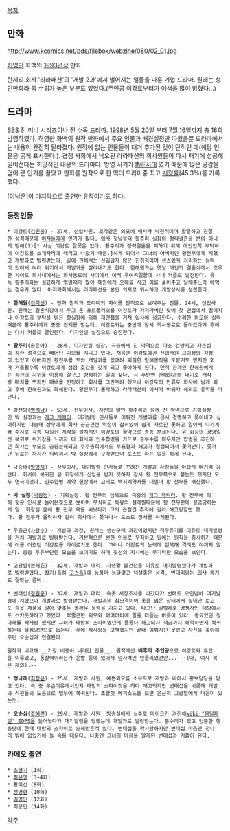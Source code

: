 [[목차]]

== 만화 ==
http://www.kcomics.net/pds/filebox/webzine/080/02_01.jpg

[[허영만]] 화백의 [[1993년]]작 만화.

란제리 회사 '라라패션'의 '개발 2과'에서 벌어지는 일들을 다룬 기업 드라마. 원래는 성인만화라 좀 수위가 높은 부분도 있었다.(주인공 이강토부터가 여색을 많이 밝혔다...)

== 드라마 ==
[[SBS]] 전 미니 시리즈이나 전 [[수목 드라마]]. [[1998년]] [[5월 20일]] 부터 [[7월 16일]]까지 총 18회 방영하였다. 허영만 화백의 원작 만화에서 주요 인물과 배경설정만 따왔을뿐 드라마에서는 내용이 완전히 달라졌다. 원작에 없는 인물들이 대거 추가된 것이 단적인 예(해당 인물은 굵게 표시한다.). 경쟁 사회에서 낙오된 라라패션의 회사원들이 다시 재기에 성공해 일어선다는 희망적인 내용의 드라마다. 방영 시기가 [[IMF]]시대 였기 때문에 많은 공감을 얻어 큰 인기를 끌었고 만화를 원작으로 한 역대 드라마중 최고 [[시청률]](45.3%)를 기록했다. 

[이낙훈]이 마지막으로 출연한 유작이기도 하다.

=== 등장인물 ===
 * 이강토([[김민종]]) - 27세, 신입사원. 조각같은 외모에 매사가 낙천적이며 활달하고 친절한 성격때문에 [[여자]]들에게 인기가 많다. 입사 첫날부터 황주리 실장의 정략결혼을 본의 아니게 방해(?)[* 사실 이강토 잘못은 없다. 황주리가 정략결혼을 피하기 위해 애인인척 부탁하여 이강토를 소개자리에 데리고 나왔기 때문.]하게 되어서 그녀의 아버지인 황전무에게 찍혔고 개발과로 발령받는다. 일에 관해서는 신입답지 않은 진취적이며 센스있게 처리하는 능력이 있어서 여러 위기에서 개발과를 살려내기도 한다. 한해원과는 옛날 애인의 결혼식에서 조우한 사이로 회사내에서는 회사동료의 사이에서 여러 우여곡절끝에 사내 커플로 발전한다. 유독 황주리와는 절묘하게 엮일때가 많아 해원에게 오해를 사고 이를 풀어주고 달래주느라 애먹는 경우가 많다. 마지막회에서는 라라패션을 본인 의지로 퇴사하고 개발상사를 설립한다.

 * '''한해원'''([[김희선]]) - 만화 원작과 드라마의 차이를 단적으로 보여주는 인물. 24세, 신입사원. 원래는 결혼식장에서 두고 온 포트폴리오를 이강토가 가져가버린 탓에 첫 면접에서 떨어지나 이강토의 부탁을 받은 황실장에 의해 재면접을 거처 입사에 성공한다. 수려한 외모와 실력때문에 황주리에게 종종 견제를 받는다. 이강토와는 중반에 잠시 회사동료로 돌아갔다가 후에는 다시 커플로 골인한다. 디자인실 실장으로 승진한다.

 * '''황주리'''([[송윤아]]) - 28세, 디자인실 실장. 극중에서 진 악역으로 다소 건방지고 자존심이 강한 성격으로 빼어난 미모를 지니고 있다. 처음엔 이강토에겐 신입사원 그이상의 감정이 없었고 아버지인 황전무를 도와 개발과를 없애려 찌질한 방해공작을 도맡기도 했지만 회가 거듭될수록 이강토에게 점점 호감을 갖게 되고 좋아하게 된다. 연적 관계인 한해원에게는 상관의 지위를 이용해 갈구고 방해하는 일이 잦다. 극 후반엔 한해원과의 내기로 캐삭빵 매치를 뜨지만 패배를 인정하고 회사를 그만두려 했으나 이강토의 만류로 회사에 남게 되고 후에 한해원과도 화해한다. 황전무가 몰락하고 라라패션의 이사가 바뀌자 해외로 유학을 떠난다.

 * 황천방([[명계남]]) - 53세, 전무이사, 자신의 딸인 황주리와 함께 진 악역으로 기획실장인 박 실장과는 [[개그 캐릭터]]. 대기발령 인사들로 이뤄진 개발과를 몹시 경멸하고 쫒아내고 싶어하지만 나승태 상무에게 회사 공금관련 약점이 잡혀있어 쉽게 자르진 못하고 알아서 나가게끔 수시로 각종 찌질한 계략을 펼치지만 이강토의 활약으로 종종 분쇄된다. 윤 회장의 경영일선 복귀로 위기감을 느끼자 타 회사와 인수합병을 카드로 승부수를 띄우지만 합병을 추진하던 회사는 부도로 공중분해되고 주주총회에서도 투표결과 해고가 결정되어서 쫒겨난다. 쫒겨난 뒤로는 처지가 뒤바껴서 박 실장에게 구박받으며 토스트 파는 일을 하게 된다.

 * 나승태([[박영지]]) - 상무이사, 대기발령 인사들로 꾸려진 개발과 사람들을 아깝게 여기며 감싼다. 회사에 복귀한 윤 회장에게 신임을 받지 못하자 잠시 황 전무쪽으로 붙는듯 했지만 모두 연극이었다. 인수합병 계약 현장에서 고의로 백지계약서를 내밀어 황 전무를 배신했다.

 * '''박 실장'''([[박광정]]) - 기획실장. 황 전무의 심복으로 극중의 [[개그 캐릭터]]. 황 전무에 의해 뒷문 인사로 들어온것으로 보이며 무식하고 특유의 설레발때문에 황 전무한테 갈굼당하는게 일. 화장실 문에 황 전무 욕을 써놨다가 그의 끈질긴 추적에 걸려 해고당할뻔 했다. 황 전무가 몰락하자 같이 회사에서 쫒겨나서 토스트 장사를 하게된다.

 * 우충근([[차광수]]) - 개발과 과장, 원래는 생산구매 과장이었지만 직무유기를 이유로 대기발령을 거쳐 개발과로 발령받는다. 기본적으론 선한 인물로 우직하고 일에는 원칙을 중시하기 때문에 이를 어겼던 이강토를 타이르기도 했다. 그러나 이강토의 능력에 탄복해 격려도 아끼지 않는다. 종종 우유부단한 모습을 보이기도 하며 윗선의 지시에는 무기력한 모습을 보인다. 

 * 고광렬([[권해효]]) - 32세, 개발과 대리, 사생활 불건전을 이유로 대기발령됐다가 개발과로 발령받았다. 잡기(특히 [[고스톱]])에 능하며 능글맞고 넉살좋은 성격, 변대리와는 입사 동기로 잘맞는 콤비.

 * 변태섭([[정원중]]) - 32세, 개발과 대리, 속옷 시장조사를 나갔다가 변태로 오인받아 대기발령에 쳐했으나 개발과로 발령받는다. 개발과의 참모격이며 옷을 입은 상태에서 뒷태만 보고도 속옷 제품을 알아 맞추는 놀라운 능력을 가지고 있다. 타고난 일벌레로 경쟁사인 태방에서도 스카웃하려고 했었다. 후줄근한 외모와 퍼머머리에 말을 더듬는 버릇이 있다. 동료였던 정나래를 짝사랑 했지만 그녀가 태방의 스파이였던게 들통나 해고되자 적금까지 해약하면서 복귀하는데 물심양면으로 돕는다. 후에 짝사랑을 고백했지만 끝내 이뤄지진 못했고 자신을 좋아해주던 오순심과 연결된다. 

 원작과 비교해 __가장 비중이 내려간 인물__. 원작에선 '''배후의 주인공'''으로 이강토와 투탑을 이루었고, 통찰력이라든가 운빨 등에 있어서 넘사벽인 인물이었건만... ~~(아, 여자 복은 제외).~~

 * '''정나래'''([[최정윤]]) - 25세, 개발과 사원, 예쁜외모를 소유자로 개발과 내에서 홍보담당을 맡고 있다. 극 중 무슨이유에서인지 태방의 스파이짓을 하다 해고되지만 변태섭을 비롯해 개발과 직원들의 도움으로 업무에 복귀한다. 초콜렛 에피소드를 보면 은근히 고광렬에게 마음이 있는듯.

 * '''오순심'''([[조혜련]]) - 29세, 개발과 사원, 방송실에서 실수로 마이크가 켜진채[[wiki:"음담패설" EDPS]]을 늘어놓다가 대기발령을 당했는데 개발과로 발령받는다. 푼수끼가 있고 엉뚱한 행동탓에 한때 태방의 스파이로 오해받은적 있다. 변태섭을 짝사랑하지만 변태섭 마음엔 정나래 밖에 없었기에 늘 속을 태운다. 나중엔 그녀의 마음을 알게된 변태섭과 커플이 된다.

=== 카메오 출연 ===
 * [[조형기]] (1화)
 * [[최윤영]] (3~4화)
 * 황미선 (8화)
 * [[정명현]] (10화)
 * [[김명민]] (12화)
 * 최용민 (14화)

[[각주]]
